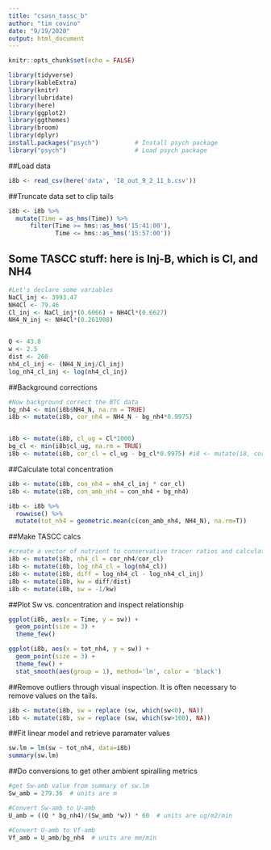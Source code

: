 ```yaml
---
title: "csasn_tassc_b"
author: "tim covino"
date: "9/19/2020"
output: html_document
---
```



```r
knitr::opts_chunk$set(echo = FALSE)

library(tidyverse)
library(kableExtra)
library(knitr)
library(lubridate)
library(here)
library(ggplot2)
library(ggthemes)
library(broom)
library(dplyr)
install.packages("psych")          # Install psych package
library("psych")                   # Load psych package
```

##Load data
```r
i8b <- read_csv(here('data', 'I8_out_9_2_11_b.csv'))
```

##Truncate data set to clip tails
```r

i8b <- i8b %>%  
  mutate(Time = as_hms(Time)) %>% 
      filter(Time >= hms::as_hms('15:41:00'),
             Time <= hms::as_hms('15:57:00'))

```


## Some TASCC stuff: here is Inj-B, which is Cl, and NH4
```r
#Let's declare some variables
NaCl_inj <- 3993.47
NH4Cl <- 79.46
Cl_inj <- NaCl_inj*(0.6066) + NH4Cl*(0.6627)
NH4_N_inj <- NH4Cl*(0.261908)


Q <- 43.8
w <- 2.5
dist <- 260
nh4_cl_inj <- (NH4_N_inj/Cl_inj)
log_nh4_cl_inj <- log(nh4_cl_inj)

```

##Background corrections
```r
#Now background correct the BTC data
bg_nh4 <- min(i8b$NH4_N, na.rm = TRUE)
i8b <- mutate(i8b, cor_nh4 = NH4_N - bg_nh4*0.9975)


i8b <- mutate(i8b, cl_ug = Cl*1000)
bg_cl <- min(i8b$cl_ug, na.rm = TRUE)
i8b <- mutate(i8b, cor_cl = cl_ug - bg_cl*0.9975) #i8 <- mutate(i8, cor_cl = Cl - 2450)

```

##Calculate total concentration
```r
i8b <- mutate(i8b, con_nh4 = nh4_cl_inj * cor_cl)
i8b <- mutate(i8b, con_amb_nh4 = con_nh4 + bg_nh4)

i8b <- i8b %>%
  rowwise() %>% 
  mutate(tot_nh4 = geometric.mean(c(con_amb_nh4, NH4_N), na.rm=T)) 
```

##Make TASCC calcs
```r
#create a vector of nutrient to conservative tracer ratios and calculate Sw-add values
i8b <- mutate(i8b, nh4_cl = cor_nh4/cor_cl)
i8b <- mutate(i8b, log_nh4_cl = log(nh4_cl))
i8b <- mutate(i8b, diff = log_nh4_cl - log_nh4_cl_inj)
i8b <- mutate(i8b, kw = diff/dist) 
i8b <- mutate(i8b, sw = -1/kw)
```


##Plot Sw vs. concentration and inspect relationship
```r
ggplot(i8b, aes(x = Time, y = sw)) +
  geom_point(size = 3) +
  theme_few()

ggplot(i8b, aes(x = tot_nh4, y = sw)) +
  geom_point(size = 3) +
  theme_few() +
  stat_smooth(aes(group = 1), method='lm', color = 'black')

```


##Remove outliers through visual inspection. It is often necessary to remove values on the tails. 
```r

i8b <- mutate(i8b, sw = replace (sw, which(sw<0), NA))
i8b <- mutate(i8b, sw = replace (sw, which(sw>100), NA))

```


##Fit linear model and retrieve paramater values
```r
sw.lm = lm(sw ~ tot_nh4, data=i8b)
summary(sw.lm)
```

##Do conversions to get other ambient spiralling metrics
```r
#get Sw-amb value from summary of sw.lm
Sw_amb = 279.36  # units are m

#Convert Sw-amb to U-amb
U_amb = ((Q * bg_nh4)/(Sw_amb *w)) * 60  # units are ug/m2/min

#Convert U-amb to Vf-amb
Vf_amb = U_amb/bg_nh4  # units are mm/min

```




